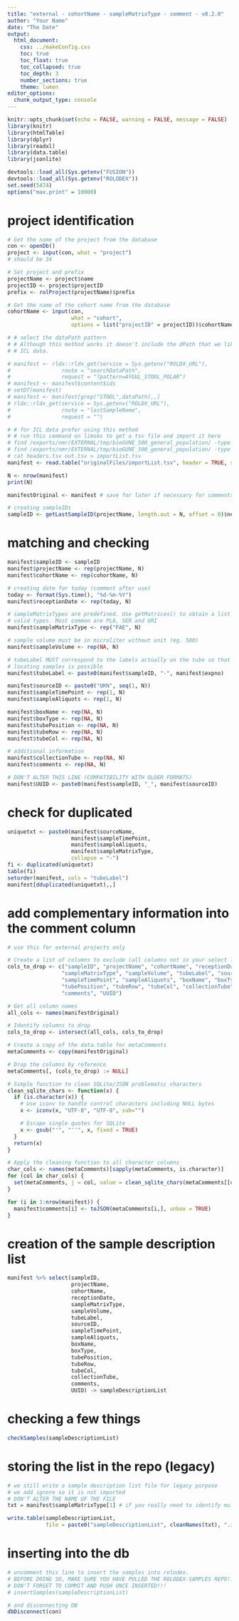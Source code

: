 ```yaml
---
title: "external - cohortName - sampleMatrixType - comment - v0.2.0"
author: "Your Name"
date: "The Date"
output: 
  html_document:
    css: ../makeConfig.css
    toc: true
    toc_float: true
    toc_collapsed: true
    toc_depth: 3
    number_sections: true
    theme: lumen
editor_options: 
  chunk_output_type: console
---
```


```r
knitr::opts_chunk$set(echo = FALSE, warning = FALSE, message = FALSE)
library(knitr)
library(htmlTable)
library(dplyr)
library(readxl)
library(data.table)
library(jsonlite)

devtools::load_all(Sys.getenv("FUSION"))
devtools::load_all(Sys.getenv("ROLODEX"))
set.seed(5474)
options("max.print" = 10000)
```

# project identification
```r
# Get the name of the project from the database
con <- openDb()
project <- input(con, what = "project")
# should be 34
```

```r
# Set project and prefix
projectName <- project$name
projectID <- project$projectID
prefix <- rolProject(projectName)$prefix
```

```r
# Get the name of the cohort name from the database
cohortName <- input(con,
                    what = "cohort",
                    options = list("projectID" = projectID))$cohortName
```


```r
# # select the dataPath pattern 
# # Although this method works it doesn't include the dPath that we like for 
# # ICL data.

# manifest <- rldx::rldx_get(service = Sys.getenv("ROLDX_URL"),
#                route = "searchDataPath",
#                request = "?pattern=AYGUL_STOOL_POLAR")
# manifest <- manifest$content$ids
# setDT(manifest)
# manifest <- manifest[grep("STOOL",dataPath),,]
# rldx::rldx_get(service = Sys.getenv("ROLDX_URL"),
#                route = "lastSampleName",
#                request = "")

# # for ICL data prefer using this method
# # run this command on limsms to get a tsv file and import it here
# find /exports/nmr/EXTERNAL/tmp/bioGUNE_500_general_population/ -type f -name acqus -exec sh -c 'importMissingFolder {} | jq "[.[]] | @tsv"' \; > out.tsv
# find /exports/nmr/EXTERNAL/tmp/bioGUNE_500_general_population/ -type f -name acqus -exec sh -c 'importMissingFolder {} | jq "keys | @tsv"' \; -quit > headers.tsv
# cat headers.tsv out.tsv > importList.tsv
manifest <- read.table("originalFiles/importList.tsv", header = TRUE, sep = "\t", quote = "", stringsAsFactors = FALSE)
```


```r
N <- nrow(manifest)
print(N)

manifestOriginal <- manifest # save for later if necessary for comments
```


```r
# creating sampleIDs
sampleID <- getLastSampleID(projectName, length.out = N, offset = 0)$nextID
```

# matching and checking
```r

manifest$sampleID <- sampleID
manifest$projectName <- rep(projectName, N)
manifest$cohortName <- rep(cohortName, N)

# creating date for today (comment after use)
today <- format(Sys.time(), "%d-%m-%Y")
manifest$receptionDate <- rep(today, N)

# sampleMatrixTypes are predefined. Use getMatrices() to obtain a list of
# valid types. Most common are PLA, SER and URI
manifest$sampleMatrixType <- rep("FAE", N)

# sample volume must be in microliter without unit (eg. 500)
manifest$sampleVolume <- rep(NA, N)

# tubeLabel MUST correspond to the labels actually on the tube so that 
# locating samples is possible
manifest$tubeLabel <- paste0(manifest$sampleID, "-", manifest$expno)

manifest$sourceID <- paste0("UKN", seq(1, N))
manifest$sampleTimePoint <- rep(1, N)
manifest$sampleAliquots <- rep(1, N)

manifest$boxName <- rep(NA, N)
manifest$boxType <- rep(NA, N)
manifest$tubePosition <- rep(NA, N) 
manifest$tubeRow <- rep(NA, N) 
manifest$tubeCol <- rep(NA, N) 

# additional information
manifest$collectionTube <- rep(NA, N)
manifest$comments <- rep(NA, N)

# DON'T ALTER THIS LINE (COMPATIBILITY WITH OLDER FORMATS)
manifest$UUID <- paste0(manifest$sampleID, "_", manifest$sourceID)
```

# check for duplicated
```r
uniquetxt <- paste0(manifest$sourceName, 
                    manifest$sampleTimePoint, 
                    manifest$sampleAliquots,
                    manifest$sampleMatrixType,
                    collapse = "-")
fi <- duplicated(uniquetxt)
table(fi)
setorder(manifest, cols = "tubeLabel")
manifest[dduplicated(uniquetxt),,]
```

# add complementary information into the comment column 
```r
# use this for external projects only

# Create a list of columns to exclude (all columns not in your select list)
cols_to_drop <- c("sampleID", "projectName", "cohortName", "receptionDate",
                 "sampleMatrixType", "sampleVolume", "tubeLabel", "sourceID",
                 "sampleTimePoint", "sampleAliquots", "boxName", "boxType",
                 "tubePosition", "tubeRow", "tubeCol", "collectionTube",
                 "comments", "UUID")

# Get all column names
all_cols <- names(manifestOriginal)

# Identify columns to drop
cols_to_drop <- intersect(all_cols, cols_to_drop)

# Create a copy of the data.table for metaComments
metaComments <- copy(manifestOriginal)

# Drop the columns by reference
metaComments[, (cols_to_drop) := NULL]

# Simple function to clean SQLite/JSON problematic characters
clean_sqlite_chars <- function(x) {
  if (is.character(x)) {
    # Use iconv to handle control characters including NULL bytes
    x <- iconv(x, "UTF-8", "UTF-8", sub="")

    # Escape single quotes for SQLite
    x <- gsub("'", "''", x, fixed = TRUE)
  }
  return(x)
}

# Apply the cleaning function to all character columns
char_cols <- names(metaComments)[sapply(metaComments, is.character)]
for (col in char_cols) {
  set(metaComments, j = col, value = clean_sqlite_chars(metaComments[[col]]))
}

for (i in 1:nrow(manifest)) {
  manifest$comments[i] <- toJSON(metaComments[i,], unbox = TRUE)
}
```

# creation of the sample description list
```r
manifest %>% select(sampleID,
                    projectName,
                    cohortName,
                    receptionDate,
                    sampleMatrixType,
                    sampleVolume,
                    tubeLabel,
                    sourceID,
                    sampleTimePoint,
                    sampleAliquots,
                    boxName,
                    boxType,
                    tubePosition,
                    tubeRow,
                    tubeCol,
                    collectionTube,
                    comments,
                    UUID) -> sampleDescriptionList
```

# checking a few things
```r
checkSamples(sampleDescriptionList)
```

# storing the list in the repo (legacy)
```r
# we still write a sample description list file for legacy purpose
# we add ignore so it is not imported
# DON'T ALTER THE NAME OF THE FILE
txt = manifest$sampleMatrixType[1] # if you really need to identify multiple lists, please use this.

write.table(sampleDescriptionList, 
            file = paste0("sampleDescriptionList", cleanNames(txt), ".ignore.tsv"), sep = "\t", dec = ".", row.names = FALSE)
```

# inserting into the db
```r
# uncomment this line to insert the samples into rolodex. 
# BEFORE DOING SO, MAKE SURE YOU HAVE PULLED THE ROLODEX-SAMPLES REPO!!!
# DON'T FORGET TO COMMIT AND PUSH ONCE INSERTED!!!
# insertSamples(sampleDescriptionList)

# and disconnecting DB
dbDisconnect(con)
```
